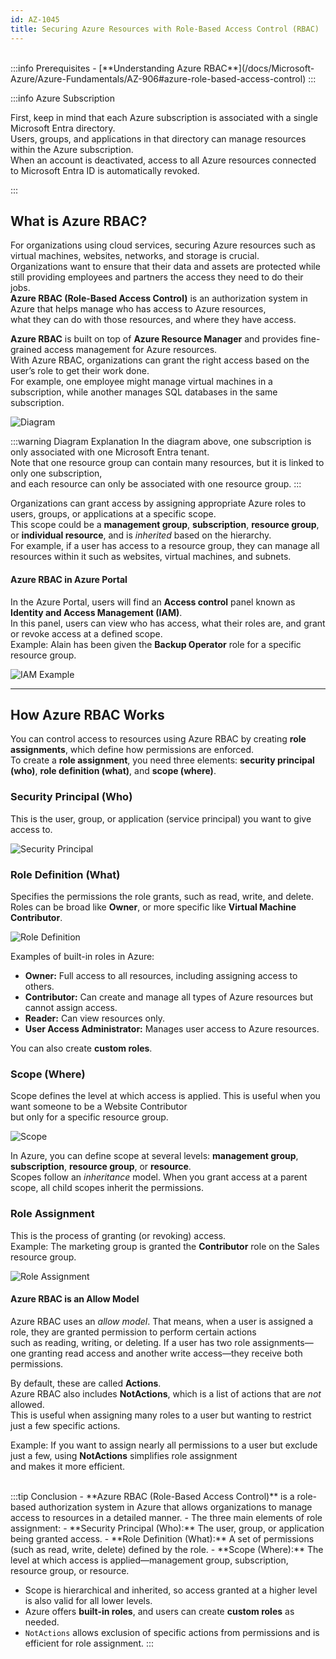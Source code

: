 ```yaml
---
id: AZ-1045
title: Securing Azure Resources with Role-Based Access Control (RBAC)
---
```


<br/>
:::info Prerequisites
- [**Understanding Azure RBAC**](/docs/Microsoft-Azure/Azure-Fundamentals/AZ-906#azure-role-based-access-control)
:::

:::info Azure Subscription

First, keep in mind that each Azure subscription is associated with a single Microsoft Entra directory.  
Users, groups, and applications in that directory can manage resources within the Azure subscription.  
When an account is deactivated, access to all Azure resources connected to Microsoft Entra ID is automatically revoked.

:::

## What is Azure RBAC?

For organizations using cloud services, securing Azure resources such as virtual machines, websites, networks, and storage is crucial.  
Organizations want to ensure that their data and assets are protected while still providing employees and partners the access they need to do their jobs.  
**Azure RBAC (Role-Based Access Control)** is an authorization system in Azure that helps manage who has access to Azure resources,  
what they can do with those resources, and where they have access.

**Azure RBAC** is built on top of **Azure Resource Manager** and provides fine-grained access management for Azure resources.  
With Azure RBAC, organizations can grant the right access based on the user’s role to get their work done.  
For example, one employee might manage virtual machines in a subscription, while another manages SQL databases in the same subscription.

![Diagram](/img/az104/7.png)

:::warning Diagram Explanation
In the diagram above, one subscription is only associated with one Microsoft Entra tenant.  
Note that one resource group can contain many resources, but it is linked to only one subscription,  
and each resource can only be associated with one resource group.
:::

Organizations can grant access by assigning appropriate Azure roles to users, groups, or applications at a specific scope.  
This scope could be a **management group**, **subscription**, **resource group**, or **individual resource**, and is *inherited* based on the hierarchy.  
For example, if a user has access to a resource group, they can manage all resources within it such as websites, virtual machines, and subnets.

#### Azure RBAC in Azure Portal

In the Azure Portal, users will find an **Access control** panel known as **Identity and Access Management (IAM)**.  
In this panel, users can view who has access, what their roles are, and grant or revoke access at a defined scope.  
Example: Alain has been given the **Backup Operator** role for a specific resource group.

![IAM Example](/img/az104/8.png)

---

## How Azure RBAC Works

You can control access to resources using Azure RBAC by creating **role assignments**, which define how permissions are enforced.  
To create a **role assignment**, you need three elements: **security principal (who)**, **role definition (what)**, and **scope (where)**.

### Security Principal (Who)
This is the user, group, or application (service principal) you want to give access to.

![Security Principal](/img/az104/9.png)

### Role Definition (What)
Specifies the permissions the role grants, such as read, write, and delete.  
Roles can be broad like **Owner**, or more specific like **Virtual Machine Contributor**.

![Role Definition](/img/az104/10.png)

Examples of built-in roles in Azure:
- **Owner:** Full access to all resources, including assigning access to others.
- **Contributor:** Can create and manage all types of Azure resources but cannot assign access.
- **Reader:** Can view resources only.
- **User Access Administrator:** Manages user access to Azure resources.

You can also create **custom roles**.

### Scope (Where)
Scope defines the level at which access is applied. This is useful when you want someone to be a Website Contributor  
but only for a specific resource group.

![Scope](/img/az104/11.png)

In Azure, you can define scope at several levels: **management group**, **subscription**, **resource group**, or **resource**.  
Scopes follow an *inheritance* model. When you grant access at a parent scope, all child scopes inherit the permissions.

### Role Assignment

This is the process of granting (or revoking) access.  
Example: The marketing group is granted the **Contributor** role on the Sales resource group.

![Role Assignment](/img/az104/12.png)

#### Azure RBAC is an Allow Model

Azure RBAC uses an *allow model*. That means, when a user is assigned a role, they are granted permission to perform certain actions  
such as reading, writing, or deleting. If a user has two role assignments—one granting read access and another write access—they receive both permissions.

By default, these are called **Actions**.  
Azure RBAC also includes **NotActions**, which is a list of actions that are *not* allowed.  
This is useful when assigning many roles to a user but wanting to restrict just a few specific actions.

Example: If you want to assign nearly all permissions to a user but exclude just a few, using **NotActions** simplifies role assignment  
and makes it more efficient.

<br/>
:::tip Conclusion
- **Azure RBAC (Role-Based Access Control)** is a role-based authorization system in Azure that allows organizations to manage access to resources in a detailed manner.
- The three main elements of role assignment:
    - **Security Principal (Who):** The user, group, or application being granted access.
    - **Role Definition (What):** A set of permissions (such as read, write, delete) defined by the role.
    - **Scope (Where):** The level at which access is applied—management group, subscription, resource group, or resource.

- Scope is hierarchical and inherited, so access granted at a higher level is also valid for all lower levels.
- Azure offers **built-in roles**, and users can create **custom roles** as needed.
- `NotActions` allows exclusion of specific actions from permissions and is efficient for role assignment.
:::

